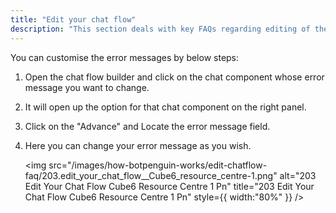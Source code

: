 ```yaml
---
title: "Edit your chat flow"
description: "This section deals with key FAQs regarding editing of the chat flow."
---
```


<Accordion title="How can I update or change the error message being sent by the bot">
  You can customise the error messages by below steps:

  1. Open the chat flow builder and click on the chat component whose error message you want to change. 
  2. It will open up the option for that chat component on the right panel.
  3. Click on the "Advance" and Locate the error message field.
  4. Here you can change your error message as you wish.

     <img
       src="/images/how-botpenguin-works/edit-chatflow-faq/203.edit_your_chat_flow__Cube6_resource_centre-1.png"
       alt="203 Edit Your Chat Flow  Cube6 Resource Centre 1 Pn"
       title="203 Edit Your Chat Flow  Cube6 Resource Centre 1 Pn"
       style={{ width:"80%" }}
     />
</Accordion>
